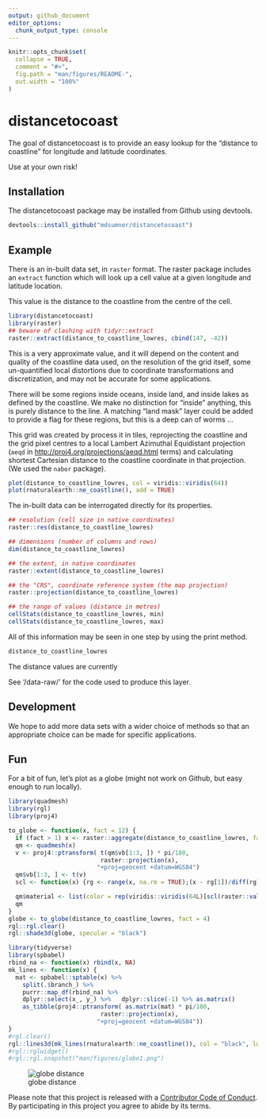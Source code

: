 ```yaml
---
output: github_document
editor_options: 
  chunk_output_type: console
---
```


<!-- README.md is generated from README.Rmd. Please edit that file -->

```r
knitr::opts_chunk$set(
  collapse = TRUE,
  comment = "#>",
  fig.path = "man/figures/README-",
  out.width = "100%"
)
```
# distancetocoast

The goal of distancetocoast is to provide an easy lookup for the "distance to coastline" for longitude and latitude coordinates. 

Use at your own risk!


## Installation

The distancetocoast package may be installed from Github using devtools. 

```r
devtools::install_github("mdsumner/distancetocoast")
```


## Example

There is an in-built data set, in `raster` format. The raster package
includes an `extract` function which will look up a cell value at 
a given longitude and latitude location. 

This value is the distance to the coastline from the centre of the cell. 
```r
library(distancetocoast)
library(raster)
## beware of clashing with tidyr::extract
raster::extract(distance_to_coastline_lowres, cbind(147, -42))
```

This is a very approximate value, and it will depend on the content and quality of the coastline data used, on the resolution of the grid itself, some un-quantified local distortions due to coordinate transformations and discretization, and may not be accurate for some applications. 

There will be some regions inside oceans, inside land, and inside lakes as defined by the coastline. We make no distinction for "inside" anything, this is purely distance to the line. A matching "land mask" layer could be added to provide a flag for these regions, but this is a deep can of worms ...


This grid was created by process it in tiles, reprojecting the coastline and the grid pixel centres to a local Lambert Azimuthal Equidistant projection (`aeqd` in [http://proj4.org/projections/aeqd.html](PROJ.4) terms) and calculating shortest Cartesian distance to the coastline coordinate in that projection. (We used the `nabor` package). 

```r
plot(distance_to_coastline_lowres, col = viridis::viridis(64))
plot(rnaturalearth::ne_coastline(), add = TRUE)
```
The in-built data can be interrogated directly for its properties. 

```r
## resolution (cell size in native coordinates)
raster::res(distance_to_coastline_lowres)

## dimensions (number of columns and rows)
dim(distance_to_coastline_lowres)

## the extent, in native coordinates
raster::extent(distance_to_coastline_lowres)

## the "CRS", coordinate reference system (the map projection)
raster::projection(distance_to_coastline_lowres)

## the range of values (distance in metres)
cellStats(distance_to_coastline_lowres, min)
cellStats(distance_to_coastline_lowres, max)
```

All of this information may be seen in one step by using the print method. 

```r
distance_to_coastline_lowres
```

The distance values are currently 


See '/data-raw/' for the code used to produce this layer. 


## Development

We hope to add more data sets with a wider choice of methods so that an appropriate choice can be made for specific applications. 

## Fun

For a bit of fun, let's plot as a globe (might not work on Github, but easy enough to run locally). 

```r
library(quadmesh)
library(rgl)
library(proj4)

to_globe <- function(x, fact = 12) {
  if (fact > 1) x <- raster::aggregate(distance_to_coastline_lowres, fact = fact)
  qm <- quadmesh(x)
  v <- proj4::ptransform( t(qm$vb[1:3, ]) * pi/180, 
                          raster::projection(x), 
                         "+proj=geocent +datum=WGS84")
  qm$vb[1:3, ] <- t(v)
  scl <- function(x) {rg <- range(x, na.rm = TRUE);(x - rg[1])/diff(rg)}

  qm$material <- list(color = rep(viridis::viridis(64L)[scl(raster::values(x)) * 63L + 1], each = 4))
  qm
}
globe <- to_globe(distance_to_coastline_lowres, fact = 4)
rgl::rgl.clear()
rgl::shade3d(globe, specular = "black")

library(tidyverse)
library(spbabel)
rbind_na <- function(x) rbind(x, NA)
mk_lines <- function(x) {
  mat <- spbabel::sptable(x) %>% 
    split(.$branch_) %>% 
    purrr::map_df(rbind_na) %>% 
    dplyr::select(x_, y_) %>%   dplyr::slice(-1) %>% as.matrix()
    as_tibble(proj4::ptransform( as.matrix(mat) * pi/180, 
                          raster::projection(x), 
                         "+proj=geocent +datum=WGS84"))
}
#rgl.clear()
rgl::lines3d(mk_lines(rnaturalearth::ne_coastline()), col = "black", lwd = 3)
#rgl::rglwidget()
#rgl::rgl.snapshot("man/figures/globe1.png")
```

![globe distance](man/figures/globe1.png)

Please note that this project is released with a [Contributor Code of Conduct](CONDUCT.md). By participating in this project you agree to abide by its terms.

